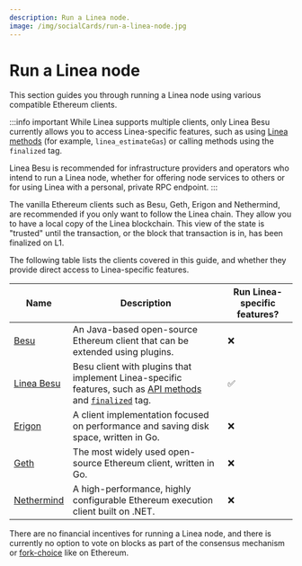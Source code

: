 ```yaml
---
description: Run a Linea node.
image: /img/socialCards/run-a-linea-node.jpg
---
```



# Run a Linea node

This section guides you through running a Linea node using various compatible Ethereum clients.

:::info important
While Linea supports multiple clients, only Linea Besu currently allows you to access Linea-specific
features, such as using [Linea methods](../../reference/api/index.mdx) (for example, `linea_estimateGas`)
or calling methods using the `finalized` tag.

Linea Besu is recommended for infrastructure providers and operators who intend to run a Linea
node, whether for offering node services to others or for using Linea with a personal, private RPC endpoint.
:::

The vanilla Ethereum clients such as Besu, Geth, Erigon and Nethermind, are recommended if you only want to follow the
Linea chain. They allow you to have a local copy of the Linea blockchain. This view of the state is
"trusted" until the transaction, or the block that transaction is in, has been finalized on L1.

The following table lists the clients covered in this guide, and whether they provide direct access
to Linea-specific features.

| Name                           | Description                                                                                                                                                 | Run Linea-specific features? |
|--------------------------------|-------------------------------------------------------------------------------------------------------------------------------------------------------------|------------------------|
| [Besu](./besu.mdx)             | An Java-based open-source Ethereum client that can be extended using plugins.                                                                               | ❌                     |
| [Linea Besu](./linea-besu.mdx) | Besu client with plugins that implement Linea-specific features, such as [API methods](../../reference/api/index.mdx) and [`finalized`](../finalized-block.mdx) tag.                                                                                            | ✅                     |
| [Erigon](./erigon.mdx)         | A client implementation focused on performance and saving disk space, written in Go.                                                                        | ❌                     |
| [Geth](./geth.mdx)             | The most widely used open-source Ethereum client, written in Go.                                                                                            | ❌                     |
| [Nethermind](./nethermind.mdx) | A high-performance, highly configurable Ethereum execution client built on .NET.                                                                            | ❌                     |


There are no financial incentives for running a Linea node, and there is currently no option to
vote on blocks as part of the consensus mechanism or
[fork-choice](https://eth2book.info/capella/part3/forkchoice/#whats-a-fork-choice) like on Ethereum.


<DocCardList />
